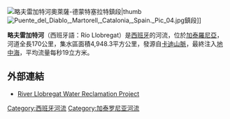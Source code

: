 [[Image:Llobregat_2.jpg|略夫雷加特河[[奧萊薩-德蒙特塞拉特]]鎮段|thumb]]
[[Image:Puente_del_Diablo,_Martorell,_Catalonia,_Spain._Pic_04.jpg|thumb]]鎮段]]

'''略夫雷加特河'''（西班牙語：Río Llobregat）是[[西班牙|西班牙]]的河流，位於[[加泰羅尼亞|加泰羅尼亞]]，河道全長170公里，集水區面積4,948.3平方公里，發源自[[卡迪山脈|卡迪山脈]]，最終注入[[地中海|地中海]]，平均流量每秒19立方米。

==外部連結==
* [http://geographyfieldwork.com/LlobregatWaterReclamation.htm River Llobregat Water Reclamation Project] {{Wayback|url=http://geographyfieldwork.com/LlobregatWaterReclamation.htm |date=20130119122300 }}

{{coord|41|53|00|N|1|53|20|E|display=title|region:ES-CT_type:river_source:cawiki}}

{{Spain-geo-stub}}
[[Category:西班牙河流|Category:西班牙河流]]
[[Category:加泰罗尼亚河流|Category:加泰罗尼亚河流]]
